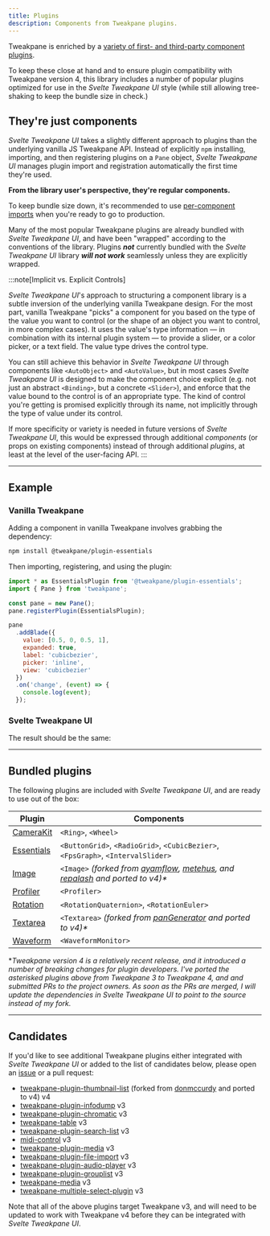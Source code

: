 ```yaml
---
title: Plugins
description: Components from Tweakpane plugins.
---
```



Tweakpane is enriched by a [variety of first- and third-party component plugins](https://github.com/topics/tweakpane).

To keep these close at hand and to ensure plugin compatibility with Tweakpane version 4, this library includes a number of popular plugins optimized for use in the _Svelte Tweakpane UI_ style (while still allowing tree-shaking to keep the bundle size in check.)

## They're just components

_Svelte Tweakpane UI_ takes a slightly different approach to plugins than the underlying vanilla JS Tweakpane API. Instead of explicitly `npm` installing, importing, and then registering plugins on a `Pane` object, _Svelte Tweakpane UI_ manages plugin import and registration automatically the first time they're used.

**From the library user's perspective, they're regular components.**

To keep bundle size down, it's recommended to use [per-component imports](/svelte-tweakpane-ui/docs#importing-components) when you're ready to go to production.

Many of the most popular Tweakpane plugins are already bundled with _Svelte Tweakpane UI_, and have been "wrapped" according to the conventions of the library. Plugins _**not**_ currently bundled with the _Svelte Tweakpane UI_ library _**will not work**_ seamlessly unless they are explicitly wrapped.

:::note[Implicit vs. Explicit Controls]

_Svelte Tweakpane UI_'s approach to structuring a component library is a subtle inversion of the underlying vanilla Tweakpane design. For the most part, vanilla Tweakpane "picks" a component for you based on the type of the value you want to control (or the shape of an object you want to control, in more complex cases). It uses the value's type information — in combination with its internal plugin system — to provide a slider, or a color picker, or a text field. The value type drives the control type.

You can still achieve this behavior in _Svelte Tweakpane UI_ through components like `<AutoObject>` and `<AutoValue>`, but in most cases _Svelte Tweakpane UI_ is designed to make the component choice explicit (e.g. not just an abstract `<Binding>`, but a concrete `<Slider>`), and enforce that the value bound to the control is of an appropriate type. The kind of control you're getting is promised explicitly through its name, not implicitly through the type of value under its control.

If more specificity or variety is needed in future versions of _Svelte Tweakpane UI_, this would be expressed through additional _components_ (or props on existing
components) instead of through additional _plugins_, at least at the level of the user-facing API.
:::

---

## Example

### Vanilla Tweakpane

Adding a component in vanilla Tweakpane involves grabbing the dependency:

```sh
npm install @tweakpane/plugin-essentials
```

Then importing, registering, and using the plugin:

```js title="VanillaTweakpanePluginExample.js"
import * as EssentialsPlugin from '@tweakpane/plugin-essentials';
import { Pane } from 'tweakpane';

const pane = new Pane();
pane.registerPlugin(EssentialsPlugin);

pane
  .addBlade({
    value: [0.5, 0, 0.5, 1],
    expanded: true,
    label: 'cubicbezier',
    picker: 'inline',
    view: 'cubicbezier'
  })
  .on('change', (event) => {
    console.log(event);
  });
```

### Svelte Tweakpane UI

<SvelteTweakpanePluginExampleCode />

The result should be the same:

<ExampleWrapper>
  <SvelteTweakpanePluginExample client:load />
</ExampleWrapper>

---

## Bundled plugins

The following plugins are included with _Svelte Tweakpane UI_, and are ready to use out of the box:

| Plugin                                                                | Components                                                                                                                                                                                                                                    |
| --------------------------------------------------------------------- | --------------------------------------------------------------------------------------------------------------------------------------------------------------------------------------------------------------------------------------------- |
| [CameraKit](https://github.com/tweakpane/plugin-camerakit)            | `<Ring>`, `<Wheel>`                                                                                                                                                                                                                           |
| [Essentials](https://github.com/tweakpane/plugin-essentials)          | `<ButtonGrid>`, `<RadioGrid>`, `<CubicBezier>`, `<FpsGraph>`, `<IntervalSlider>`                                                                                                                                                              |
| [Image](https://github.com/kitschpatrol/tweakpane-image-plugin)       | `<Image>` _(forked from [ayamflow](https://github.com/ayamflow/tweakpane-image-plugin), [metehus](https://github.com/metehus/tweakpane-image-plugin), and [repalash](https://github.com/repalash/tweakpane-image-plugin) and ported to v4)\*_ |
| [Profiler](https://github.com/0b5vr/tweakpane-plugin-profiler)        | `<Profiler>`                                                                                                                                                                                                                                  |
| [Rotation](https://github.com/0b5vr/tweakpane-plugin-rotation)        | `<RotationQuaternion>`, `<RotationEuler>`                                                                                                                                                                                                     |
| [Textarea](https://github.com/kitschpatrol/tweakpane-textarea-plugin) | `<Textarea>` _(forked from [panGenerator](https://github.com/panGenerator/tweakpane-textarea-plugin) and ported to v4)\*_                                                                                                                     |
| [Waveform](https://github.com/kitschpatrol/tweakpane-plugin-waveform) | `<WaveformMonitor>`                                                                                                                                                                                                                           |

\*_Tweakpane version 4 is a relatively recent release, and it introduced a number of breaking changes for plugin developers. I've ported the asterisked plugins above from Tweakpane 3 to Tweakpane 4, and and submitted PRs to the project owners. As soon as the PRs are merged, I will update the dependencies in Svelte Tweakpane UI to point to the source instead of my fork._

---

## Candidates

If you'd like to see additional Tweakpane plugins either integrated with _Svelte Tweakpane UI_ or added to the list of candidates below, please open an [issue](https://github.com/kitschpatrol/svelte-tweakpane-ui/issues) or a pull request:

- [tweakpane-plugin-thumbnail-list](https://github.com/kitschpatrol/tweakpane-plugin-thumbnail-list) (forked from [donmccurdy](https://github.com/donmccurdy/tweakpane-plugin-thumbnail-list) and ported to v4) <InlineImage alt="Tweakpane Logo" src="/svelte-tweakpane-ui/tweakpane-logo.svg" />v4
- [tweakpane-plugin-infodump](https://github.com/doersino/tweakpane-plugin-infodump) <InlineImage alt="Tweakpane Logo" src="/svelte-tweakpane-ui/tweakpane-logo.svg" />v3
- [tweakpane-plugin-chromatic](https://github.com/brunoimbrizi/tweakpane-plugin-chromatic) <InlineImage alt="Tweakpane Logo" src="/svelte-tweakpane-ui/tweakpane-logo.svg" />v3
- [tweakpane-table](https://github.com/amir-arad/tweakpane-table) <InlineImage alt="Tweakpane Logo" src="/svelte-tweakpane-ui/tweakpane-logo.svg" />v3
- [tweakpane-plugin-search-list](https://github.com/hirohe/tweakpane-plugin-search-list) <InlineImage alt="Tweakpane Logo" src="/svelte-tweakpane-ui/tweakpane-logo.svg" />v3
- [midi-control](https://github.com/mollerse/midi-control) <InlineImage alt="Tweakpane Logo" src="/svelte-tweakpane-ui/tweakpane-logo.svg" />v3
- [tweakpane-plugin-media](https://github.com/leochocolat/tweakpane-plugin-media) <InlineImage alt="Tweakpane Logo" src="/svelte-tweakpane-ui/tweakpane-logo.svg" />v3
- [tweakpane-plugin-file-import](https://github.com/LuchoTurtle/tweakpane-plugin-file-import) <InlineImage alt="Tweakpane Logo" src="/svelte-tweakpane-ui/tweakpane-logo.svg" />v3
- [tweakpane-plugin-audio-player](https://github.com/brunoimbrizi/tweakpane-plugin-audio-player) <InlineImage alt="Tweakpane Logo" src="/svelte-tweakpane-ui/tweakpane-logo.svg" />v3
- [tweakpane-plugin-grouplist](https://github.com/pierogis/tweakpane-plugin-grouplist) <InlineImage alt="Tweakpane Logo" src="/svelte-tweakpane-ui/tweakpane-logo.svg" />v3
- [tweakpane-media](https://github.com/vnvyvu/tweakpane-media) <InlineImage alt="Tweakpane Logo" src="/svelte-tweakpane-ui/tweakpane-logo.svg" />v3
- [tweakpane-multiple-select-plugin](https://github.com/IvanLi-CN/tweakpane-multiple-select-plugin) <InlineImage alt="Tweakpane Logo" src="/svelte-tweakpane-ui/tweakpane-logo.svg" />v3

Note that all of the above plugins target Tweakpane v3, and will need to be updated to work with Tweakpane v4 before they can be integrated with _Svelte Tweakpane UI_.

